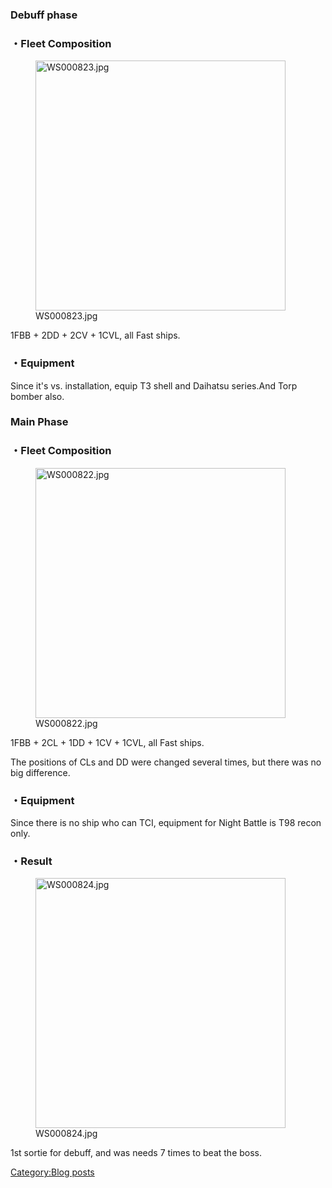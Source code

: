===Debuff phase===
===・Fleet Composition===
[[File:WS000823.jpg|thumb|left|400px]]









1FBB + 2DD + 2CV + 1CVL, all Fast ships.


===・Equipment===
Since it's vs. installation, equip T3 shell and Daihatsu series.And Torp bomber also.

===Main Phase===
===・Fleet Composition===
[[File:WS000822.jpg|thumb|left|400px]]









1FBB + 2CL + 1DD + 1CV + 1CVL, all Fast ships.

<span style="font-weight:normal;">The positions of CLs and DD were changed several times, but there was no big difference.</span>


===・Equipment===
Since there is no ship who can TCI, equipment for Night Battle is T98 recon only.


===・Result===
[[File:WS000824.jpg|thumb|left|400px]]

























1st sortie for debuff, and was needs 7 times to beat the boss.
[[Category:Blog posts]]
